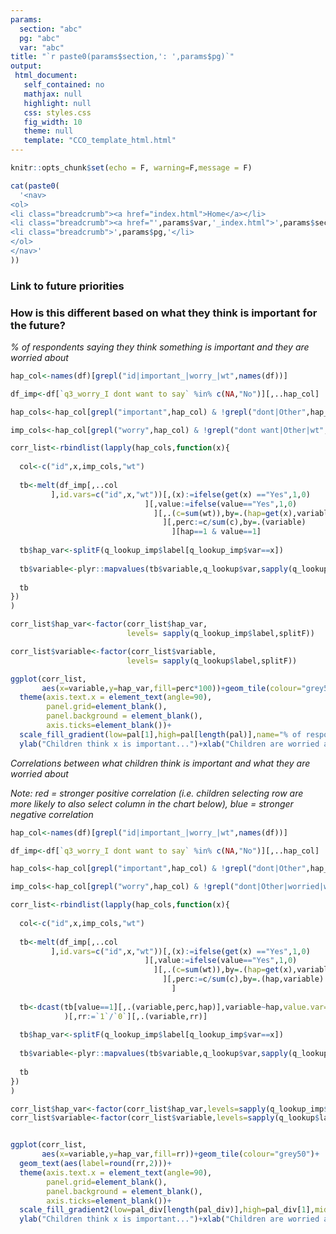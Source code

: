 ```yaml
---
params:
  section: "abc"
  pg: "abc"
  var: "abc"
title: "`r paste0(params$section,': ',params$pg)`"
output: 
 html_document: 
   self_contained: no
   mathjax: null
   highlight: null
   css: styles.css
   fig_width: 10
   theme: null
   template: "CCO_template_html.html"
---
```


```r
knitr::opts_chunk$set(echo = F, warning=F,message = F)
```

```r

cat(paste0(
  '<nav>
<ol>
<li class="breadcrumb"><a href="index.html">Home</a></li>
<li class="breadcrumb"><a href="',params$var,'_index.html">',params$section,'</a></li>
<li class="breadcrumb">',params$pg,'</li>
</ol>
</nav>'
))

```


### Link to future priorities

<h3>How is this different based on what they think is important for the future?</h3>

*% of respondents saying they think something is important and they are worried about*

```r

hap_col<-names(df)[grepl("id|important_|worry_|wt",names(df))]

df_imp<-df[`q3_worry_I dont want to say` %in% c(NA,"No")][,..hap_col]

hap_cols<-hap_col[grepl("important",hap_col) & !grepl("dont|Other",hap_col)]

imp_cols<-hap_col[grepl("worry",hap_col) & !grepl("dont want|Other|wt",hap_col)]

corr_list<-rbindlist(lapply(hap_cols,function(x){
  
  col<-c("id",x,imp_cols,"wt")
  
  tb<-melt(df_imp[,..col
         ],id.vars=c("id",x,"wt"))[,(x):=ifelse(get(x) =="Yes",1,0)
                              ][,value:=ifelse(value=="Yes",1,0)
                                ][,.(c=sum(wt)),by=.(hap=get(x),variable,value)
                                  ][,perc:=c/sum(c),by=.(variable)
                                    ][hap==1 & value==1]
  
  tb$hap_var<-splitF(q_lookup_imp$label[q_lookup_imp$var==x])
  
  tb$variable<-plyr::mapvalues(tb$variable,q_lookup$var,sapply(q_lookup$label,splitF))
  
  tb
})
)

corr_list$hap_var<-factor(corr_list$hap_var,
                          levels= sapply(q_lookup_imp$label,splitF))

corr_list$variable<-factor(corr_list$variable,
                          levels= sapply(q_lookup$label,splitF))

ggplot(corr_list,
       aes(x=variable,y=hap_var,fill=perc*100))+geom_tile(colour="grey50")+geom_text(aes(label=paste0(round(perc,2)*100,"%")))+
  theme(axis.text.x = element_text(angle=90),
        panel.grid=element_blank(),
        panel.background = element_blank(),
        axis.ticks=element_blank())+
  scale_fill_gradient(low=pal[1],high=pal[length(pal)],name="% of respondents selecting both")+
  ylab("Children think x is important...")+xlab("Children are worried about...")

```

*Correlations between what children think is important and what they are worried about*

*Note: red = stronger positive correlation (i.e. children selecting row are more likely to also select column in the chart below), blue = stronger negative correlation*

```r

hap_col<-names(df)[grepl("id|important_|worry_|wt",names(df))]

df_imp<-df[`q3_worry_I dont want to say` %in% c(NA,"No")][,..hap_col]

hap_cols<-hap_col[grepl("important",hap_col) & !grepl("dont|Other",hap_col)]

imp_cols<-hap_col[grepl("worry",hap_col) & !grepl("dont|Other|worried|wt",hap_col)]

corr_list<-rbindlist(lapply(hap_cols,function(x){
  
  col<-c("id",x,imp_cols,"wt")
  
  tb<-melt(df_imp[,..col
         ],id.vars=c("id",x,"wt"))[,(x):=ifelse(get(x) =="Yes",1,0)
                              ][,value:=ifelse(value=="Yes",1,0)
                                ][,.(c=sum(wt)),by=.(hap=get(x),variable,value)
                                  ][,perc:=c/sum(c),by=.(hap,variable)
                                    ]
  
  tb<-dcast(tb[value==1][,.(variable,perc,hap)],variable~hap,value.var="perc"
            )[,rr:=`1`/`0`][,.(variable,rr)]
  
  tb$hap_var<-splitF(q_lookup_imp$label[q_lookup_imp$var==x])
  
  tb$variable<-plyr::mapvalues(tb$variable,q_lookup$var,sapply(q_lookup$label,splitF))
  
  tb
})
)

corr_list$hap_var<-factor(corr_list$hap_var,levels=sapply(q_lookup_imp$label,splitF))
corr_list$variable<-factor(corr_list$variable,levels=sapply(q_lookup$label,splitF))


ggplot(corr_list,
       aes(x=variable,y=hap_var,fill=rr))+geom_tile(colour="grey50")+
  geom_text(aes(label=round(rr,2)))+
  theme(axis.text.x = element_text(angle=90),
        panel.grid=element_blank(),
        panel.background = element_blank(),
        axis.ticks=element_blank())+
  scale_fill_gradient2(low=pal_div[length(pal_div)],high=pal_div[1],midpoint=1,name="Relative risk\n(Children think row is importnat\nare x times more\nlikely to be worried about\ncolumn)")+
  ylab("Children think x is important...")+xlab("Children are worried about...")

```